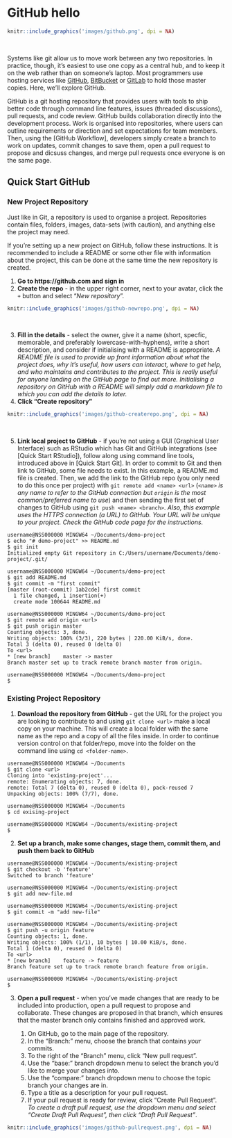 \newpage

# GitHub hello

```r
knitr::include_graphics('images/github.png', dpi = NA)
```
&nbsp;


Systems like git allow us to move work between any two repositories. In practice, though, it’s easiest to use one copy as a central hub, and to keep it on the web rather than on someone’s laptop. Most programmers use hosting services like [GitHub](https://github.com/), [BitBucket](https://bitbucket.org/) or [GitLab](https://gitlab.com/) to hold those master copies. Here, we'll explore GitHub.

GitHub is a git hosting repository that provides users with tools to ship better code through command line features, issues (threaded discussions), pull requests, and code review. GitHub builds collaboration directly into the development process. Work is organised into repositories, where users can outline requirements or direction and set expectations for team members. Then, using the [GitHub Workflow], developers simply create a branch to work on updates, commit changes to save them, open a pull request to propose and dicsuss changes, and merge pull requests once everyone is on the same page.

## Quick Start GitHub

### New Project Repository

Just like in Git, a repository is used to organise a project. Repositories contain files, folders, images, data-sets (with caution), and anything else the project may need. 

If you're setting up a new project on GitHub, follow these instructions. It is recommended to include a README or some other file with information about the project, this can be done at the same time the new repository is created.

1. **Go to https://github.com and sign in**
2. **Create the repo** - in the upper right corner, next to your avatar, click the `+` button and select "*New repository*".

```r
knitr::include_graphics('images/github-newrepo.png', dpi = NA)
```
&nbsp;

3. **Fill in the details** - select the owner, give it a name (short, specfic, memorable, and preferably lowercase-with-hyphens), write a short description, and consider if initialising with a README is appropriate. *A README file is used to provide up front information about what the project does, why it's useful, how users can interact, where to get help, and who maintains and contributes to the project. This is really useful for anyone landing on the GitHub page to find out more. Initialising a repository on GitHub with a README will simply add a markdown file to which you can add the details to later.*
4. **Click "Create repository"**

```r
knitr::include_graphics('images/github-createrepo.png', dpi = NA)
```
&nbsp;

5. **Link local project to GitHub** - if you're not using a GUI (Graphical User Interface) such as RStudio which has Git and GitHub integrations (see [Quick Start RStudio]), follow along using command line tools, introduced above in [Quick Start Git]. In order to commit to Git and then link to GitHub, some file needs to exist. In this example, a README.md file is created. Then, we add the link to the GitHub repo (you only need to do this once per project) with `git remote add <name> <url>` (*`<name>` is any name to refer to the GitHub connection but `origin` is the most common/preferred name to use*) and then sending the first set of changes to GitHub using `git push <name> <branch>`. *Also, this example uses the HTTPS connection (a URL) to GitHub. Your URL will be unique to your project. Check the GitHub code page for the instructions.*

```
username@NSS000000 MINGW64 ~/Documents/demo-project
$ echo "# demo-project" >> README.md
$ git init
Initialized empty Git repository in C:/Users/username/Documents/demo-project/.git/

username@NSS000000 MINGW64 ~/Documents/demo-project
$ git add README.md
$ git commit -m "first commit"
[master (root-commit) 1ab2cde] first commit
  1 file changed, 1 insertion(+)
  create mode 100644 README.md
  
username@NSS000000 MINGW64 ~/Documents/demo-project
$ git remote add origin <url>
$ git push origin master
Counting objects: 3, done.
Writing objects: 100% (3/3), 220 bytes | 220.00 KiB/s, done.
Total 3 (delta 0), reused 0 (delta 0)
To <url>
* [new branch]    master -> master
Branch master set up to track remote branch master from origin.

username@NSS000000 MINGW64 ~/Documents/demo-project
$
```

### Existing Project Repository

1. **Download the repository from GitHub** - get the URL for the project you are looking to contribute to and using `git clone <url>` make a local copy on your machine. This will create a local folder with the same name as the repo and a copy of all the files inside. In order to continue version control on that folder/repo, move into the folder on the command line using `cd <folder-name>`.

```
username@NSS000000 MINGW64 ~/Documents
$ git clone <url>
Cloning into 'existing-project'...
remote: Enumerating objects: 7, done.
remote: Total 7 (delta 0), reused 0 (delta 0), pack-reused 7
Unpacking objects: 100% (7/7), done.

username@NSS000000 MINGW64 ~/Documents
$ cd exising-project

username@NSS000000 MINGW64 ~/Documents/existing-project
$
```

2. **Set up a branch, make some changes, stage them, commit them, and push them back to GitHub**

```
username@NSS000000 MINGW64 ~/Documents/existing-project
$ git checkout -b 'feature'
Switched to branch 'feature'

username@NSS000000 MINGW64 ~/Documents/existing-project
$ git add new-file.md

username@NSS000000 MINGW64 ~/Documents/existing-project
$ git commit -m "add new-file"

username@NSS000000 MINGW64 ~/Documents/existing-project
$ git push -u origin feature
Counting objects: 1, done.
Writing objects: 100% (1/1), 10 bytes | 10.00 KiB/s, done.
Total 1 (delta 0), reused 0 (delta 0)
To <url>
* [new branch]    feature -> feature
Branch feature set up to track remote branch feature from origin.

username@NSS000000 MINGW64 ~/Documents/existing-project
$ 
```

3. **Open a pull request** - when you've made changes that are ready to be included into production, open a pull request to propose and collaborate. These changes are proposed in that branch, which ensures that the master branch only contains finished and approved work. 

    1. On GitHub, go to the main page of the repository.
    2. In the "Branch:" menu, choose the branch that contains *your* commits.
    3. To the right of the "Branch" menu, click "New pull request".
    4. Use the "base:" branch dropdown menu to select the branch you'd like to merge your changes into.
    5. Use the "compare:" branch dropdown menu to choose the topic branch your changes are in.
    6. Type a title as a description for your pull request.
    7. If your pull request is ready for review, click "Create Pull Request". *To create a draft pull request, use the dropdown menu and select "Create Draft Pull Request", then click "Draft Pull Request"*.

```r
knitr::include_graphics('images/github-pullrequest.png', dpi = NA)
```
&nbsp;

